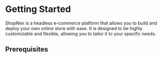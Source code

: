 # Getting Started

ShopNex is a headless e-commerce platform that allows you to build and deploy your own online store with ease. It is designed to be highly customizable and flexible, allowing you to tailor it to your specific needs.

## Prerequisites
